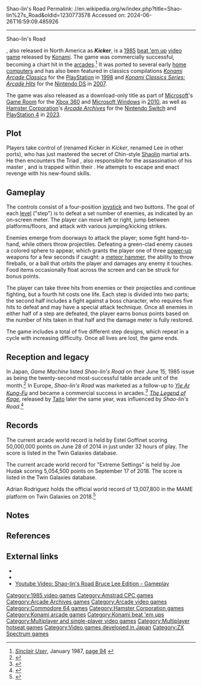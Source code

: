 Shao-lin's Road
Permalink: //en.wikipedia.org/w/index.php?title=Shao-lin%27s_Road&oldid=1230773578
Accessed on: 2024-06-26T16:59:09.485926



------
Shao-lin's Road
{{Short description|1985 video game}}
{{more citations needed|date=December 2013}}
{{Infobox video game
| title = Shao-lin's Road
| image = Shao-Lins Road arcade flyer.png
| caption= Japanese arcade flyer
| developer = [[Konami]]
| publisher = Konami (arcade)<br />The Edge (computers)<ref name="cpc"/>
| platforms = [[Arcade game|Arcade]], [[Commodore 64]], [[Amstrad CPC]], [[ZX Spectrum]]
| release = '''Arcade''' {{vgrelease|JP|[[1985 in video games|March 23, 1985]]<ref>{{cite web |title=Shao-lin's Road (Registration Number PA0000257007) |url=https://cocatalog.loc.gov |website=[[United States Copyright Office]] |access-date=30 May 2021}}</ref>|WW|April 1985}} '''Commodore 64''' {{vgrelease|EU|1986}} '''ZX Spectrum''' {{vgrelease|EU|1986<ref name="arc_history">{{Cite web|url=http://www.arcade-history.com/?n=shao-lins-road&page=detail&id=2409|title = Shao-Lin's Road, Arcade Video game by Konami Industry (1985)}}</ref>}} '''Amstrad CPC''' {{vgrelease|EU|[[1987 in video gaming|1987]]<ref name="cpc">{{Cite web|url=http://www.gamefaqs.com/cpc/941006-shao-lins-road/data|title=Shao Lin's Road Release Information for Amstrad CPC - GameFAQs}}</ref>}}
| genre = [[Beat 'em up]]
| modes = 1 or 2 players alternating turns
| arcade system = [[Arcade system board#Konami|Konami 6809]]<ref>{{Cite web|url=http://www.system16.com/hardware.php?id=556|title = System 16 - Konami 6809 Based Hardware (Konami)}}</ref>
}}

{{nihongo|'''''Shao-lin's Road'''''|少林寺への道}},{{efn|Various ports use ''Shao-Lin's Road'' or ''ショーリンズロード'' to refer to the game.}}{{efn|"少林寺への道" is also the name of the Japanese release of ''[[18 Bronzemen]]'' (少林寺十八銅人); ''Shao-lin's Road'' may have been planned to be based on that film in a similar manner to ''[[Kung-Fu Master (video game)|Spartan X]]''.}} also released in North America as '''''Kicker''''', is a [[1985 in video games|1985]] [[beat 'em up]] [[video game]] released by [[Konami]]. The game was commercially successful, becoming a chart hit in the [[Arcade game|arcades]].<ref>''[[Sinclair User]]'', January 1987, [http://www.solvalou.com/images/arcade/reviews/237.jpg page 94] {{Webarchive|url=https://web.archive.org/web/20150924103633/http://www.solvalou.com/images/arcade/reviews/237.jpg |date=2015-09-24 }}</ref> It was ported to several early [[home computer]]s and has also been featured in classics compilations ''[[Konami Arcade Classics]]'' for the [[PlayStation (console)|PlayStation]] in [[1998 in video gaming|1998]] and ''[[Konami Classics Series: Arcade Hits]]'' for the [[Nintendo DS]] in [[2007 in video gaming|2007]].

The game was also released as a download-only title as part of [[Microsoft]]'s [[Game Room]] for the [[Xbox 360]] and [[Microsoft Windows]] in [[2010 in video gaming|2010]], as well as [[Hamster Corporation]]'s ''[[Arcade Archives]]'' for the [[Nintendo Switch]] and [[PlayStation 4]] in [[2023 in video gaming|2023]].

==Plot==
Players take control of {{nihongo|Wanpyou|ワンピョウ}} (renamed Kicker in ''Kicker'', renamed Lee in other ports), who has just mastered the secret of Chin-style [[Shaolin Kung Fu|Shaolin]] martial arts. He then encounters the Triad {{nihongo|Yamucha Gang|ヤムチャ団}}, also responsible for the assassination of his master {{nihongo|Raochuu|ラオチュー}}, and is trapped within their {{nihongo|Jaken Temple|邪拳寺}}. He attempts to escape and enact revenge with his new-found skills.

==Gameplay==
The controls consist of a four-position [[joystick]] and two buttons. The goal of each [[level (video gaming)|level]] ("step") is to defeat a set number of enemies, as indicated by an on-screen meter. The player can move left or right, jump between platforms/floors, and attack with various jumping/kicking strikes.

Enemies emerge from doorways to attack the player; some fight hand-to-hand, while others throw projectiles. Defeating a green-clad enemy causes a colored sphere to appear, which grants the player one of three [[power-up]] weapons for a few seconds if caught: a [[meteor hammer]], the ability to throw fireballs, or a ball that orbits the player and damages any enemy it touches. Food items occasionally float across the screen and can be struck for bonus points.

The player can take three hits from enemies or their projectiles and continue fighting, but a fourth hit costs one life. Each step is divided into two parts; the second half includes a fight against a boss character, who requires five hits to defeat and may have a special attack technique. Once all enemies in either half of a step are defeated, the player earns bonus points based on the number of hits taken in that half and the damage meter is fully restored.

The game includes a total of five different step designs, which repeat in a cycle with increasing difficulty. Once all lives are lost, the game ends.

== Reception and legacy ==
In Japan, ''Game Machine'' listed ''Shao-lin's Road'' on their June 15, 1985 issue as being the twenty-second most-successful table arcade unit of the month.<ref>{{cite magazine|title=Game Machine's Best Hit Games 25 - テーブル型TVゲーム機 (Table Videos)|magazine=[[:ja:ゲームマシン|Game Machine]]|issue=262|publisher=[[:ja:アミューズメント通信社|Amusement Press, Inc.]]|date=15 June 1985|page=25|lang=ja}}</ref> In Europe, ''Shao-lin's Road'' was marketed as a follow-up to ''[[Yie Ar Kung-Fu]]'' and became a commercial success in arcades.<ref>{{cite magazine |title=Shao-lin's Road: The arcade hit... in your home! |magazine=[[Popular Computing Weekly]] |date=19 February 1987 |page=16 |url=https://archive.org/details/popular-computing-weekly-1987-02-19/page/n15}}</ref> ''[[The Legend of Kage]]'', released by [[Taito]] later the same year, was influenced by ''Shao-lin's Road''.<ref>{{cite magazine |last1=Hamilton |first1=Ferdy |title=Legend of Kage |magazine=[[Commodore User]] |date=20 December 1986 |issue=40 (January 1987) |url=https://archive.org/details/commodore-user-magazine-40/page/n28}}</ref>

==Records==
The current arcade world record is held by Estel Goffinet scoring 50,000,000 points on June 28 of 2014 in just under 32 hours of play. The score is listed in the Twin Galaxies database.

The current arcade world record for "Extreme Settings" is held by Joe Hudak scoring 5,054,500 points on September 17 of 2018. The score is listed in the Twin Galaxies database.

Adrian Rodriguez holds the official world record of 13,007,800 in the MAME platform on Twin Galaxies on 2018.<ref>{{citation|title=Kicker Marathon Settings (MAME) World Record by Adrian Rodriguez|date=December 7, 2018|url=https://www.twingalaxies.com/showthread.php/196602}}</ref>

==Notes==
{{notelist}}

==References==
{{reflist}}

==External links==
* {{moby game|id=/shao-lins-road}}
* {{WoS game|id=0004445}}
* [https://www.youtube.com/watch?v=A-rAuiOmI3Q Youtube Video: Shao-lin's Road Bruce Lee Edition - Gameplay]

[[Category:1985 video games]]
[[Category:Amstrad CPC games]]
[[Category:Arcade Archives games]]
[[Category:Arcade video games]]
[[Category:Commodore 64 games]]
[[Category:Hamster Corporation games]]
[[Category:Konami arcade games]]
[[Category:Konami beat 'em ups]]
[[Category:Multiplayer and single-player video games]]
[[Category:Multiplayer hotseat games]]
[[Category:Video games developed in Japan]]
[[Category:ZX Spectrum games]]